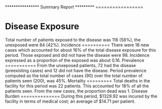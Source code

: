 ****************   Summary Report   *********
                  =================
 
Disease Exposure
================
Total number of patients exposed to the disease was 116 (58%), the unexposed were 84 (42%). 
Incidence
==========
There were 18 new cases which accounted for about 16% of the total disease exposure for this period. Those exposed and did not have the disease were 98. Incidence expressed as a proportion of the exposed was about 0.16. 
Prevalence
===========
From the unxeposed patients, 72 had the disease (preexisting cases) and 12 did not have the disease. Period prevalence computed as the total number of cases (90) over the total number of patients seen (200), was 45%. 
Mortality
=========
Total deaths in the facility for this period was 22 patients. This accounted for 18% of all the patients seen. From the new cases, the proportion dead was 1. 
Disease Burden
==============
During this period, $1329.92 was incured by the facility in terms of medical cost; an average of $14.71 per patient.